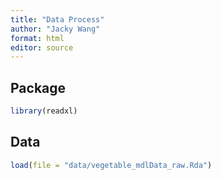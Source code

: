 ```yaml
---
title: "Data Process"
author: "Jacky Wang"
format: html
editor: source
---
```


## Package

```r

library(readxl)

```

## Data

```r

load(file = "data/vegetable_mdlData_raw.Rda")

```
